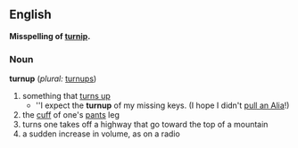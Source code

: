 ==English==

'''Misspelling of [[turnip]].'''

===Noun===
'''turnup'''  (''plural:'' [[turnups]])
# something that [[turn up|turns up]]
#*''I expect the '''turnup''' of my missing keys.  (I hope I didn't [[pull an Alia]]!)
# the [[cuff]] of one's [[pants]] leg
# turns one takes off a highway that go toward the top of a mountain
# a sudden increase in volume, as on a radio {{rfdProto}}